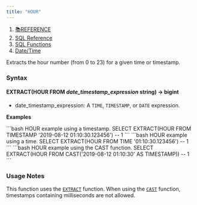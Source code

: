 ```yaml
---
title: "HOUR"
---
```


1. [📚REFERENCE](/reference)
2. [SQL Reference](/reference/sql-reference)
3. [SQL Functions](/reference/sql-reference/all-functions)
4. [Date/Time](/reference/sql-reference/all-functions/date-time)

Extracts the hour number (from 0 to 23) for a given time or timestamp.

### Syntax

#### EXTRACT(HOUR FROM *date\_timestamp\_expression* string) → bigint

* date\_timestamp\_expression: A `TIME`, `TIMESTAMP`, or `DATE` expression.

**Examples**

<CodeGroup>
  ```bash HOUR example using a timestamp.
  SELECT EXTRACT(HOUR FROM TIMESTAMP '2019-08-12 01:10:30.123456')
  -- 1
  ```
</CodeGroup>

<CodeGroup>
  ```bash HOUR example using a time.
  SELECT EXTRACT(HOUR FROM TIME '01:10:30.123456')
  -- 1
  ```
</CodeGroup>

<CodeGroup>
  ```bash HOUR example using the CAST function.
  SELECT EXTRACT(HOUR FROM CAST('2019-08-12 01:10:30' AS TIMESTAMP))
  -- 1
  ```
</CodeGroup>

### Usage Notes

This function uses the [`EXTRACT`](/reference/sql-reference/all-functions/date-time/extract) function. When using the [`CAST`](/reference/sql-reference/all-functions/conversion/cast) function, timestamps containing milliseconds are not allowed.

